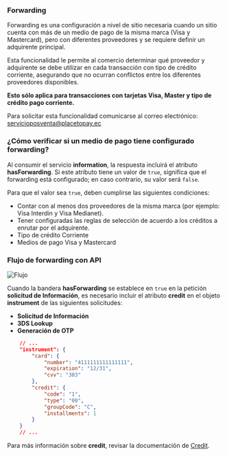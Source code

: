 ### Forwarding

Forwarding es una configuración a nivel de sitio necesaria cuando un sitio cuenta con más de un medio de pago de la misma marca (Visa y Mastercard), pero con diferentes proveedores y se requiere definir un adquirente principal.

Esta funcionalidad le permite al comercio determinar qué proveedor y adquirente se debe utilizar en cada transacción con tipo de crédito corriente, asegurando que no ocurran conflictos entre los diferentes proveedores disponibles.

**Esto sólo aplica para transacciones con tarjetas Visa, Master y tipo de crédito pago corriente.**

Para solicitar esta funcionalidad comunicarse  al correo electrónico: servicioposventa@placetopay.ec

### ¿Cómo verificar si un medio de pago tiene configurado forwarding?

Al consumir el servicio **information**, la respuesta incluirá el atributo **hasForwarding**. Si este atributo tiene un valor de `true`, significa que el forwarding está configurado; en caso contrario, su valor será `false`.

Para que el valor sea `true`, deben cumplirse las siguientes condiciones:

- Contar con al menos dos proveedores de la misma marca (por ejemplo: Visa Interdin y Visa Medianet).
- Tener configuradas las reglas de selección de acuerdo a los créditos a enrutar por el adquirente.
- Tipo de crédito Corriente
- Medios de pago Visa y Mastercard

### Flujo de forwarding con API 

![Flujo](/ForwardingFlow_es.webp)

Cuando la bandera **hasForwarding** se establece en `true` en la petición **solicitud de Información**, es necesario incluir el atributo **credit** en el objeto **instrument** de las siguientes solicitudes:
- **Solicitud de Información**
- **3DS Lookup**
- **Generación de OTP**
```json
    // ...
    "instrument": {
        "card": {
            "number": "4111111111111111",
            "expiration": "12/31",
            "cvv": "303"
        },
        "credit": {
            "code": "1",
            "type": "00",
            "groupCode": "C",
            "installments": 1
        }
    }
    // ...
```

Para más información sobre **credit**, revisar la documentación de [Credit](/gateway/additional-data#additional-data-credit).

